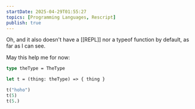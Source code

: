 ```yaml
---
startDate: 2025-04-29T01:55:27
topics: [Programming Languages, Rescript]
publish: true
---
```


Oh, and it also doesn't have a [[REPL]] nor a typeof function by default, as far as I can see.

May this help me for now:

```ocaml
type theType = TheType

let t = (thing: theType) => { thing }

t("hoho")
t(5)
t(5.)

```
